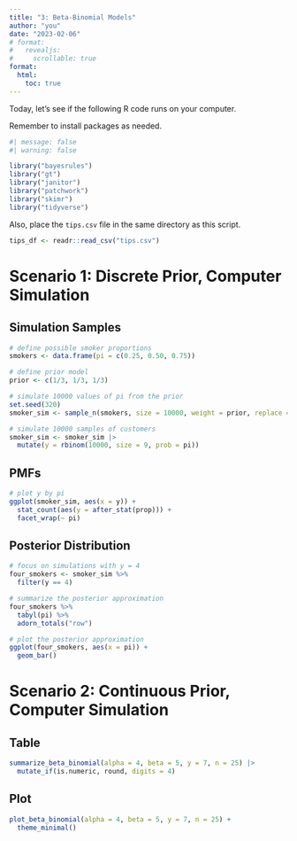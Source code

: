 ```yaml
---
title: "3: Beta-Binomial Models"
author: "you"
date: "2023-02-06"
# format: 
#   revealjs:
#     scrollable: true
format: 
  html:
    toc: true
---
```


Today, let's see if the following R code runs on your computer.

Remember to install packages as needed.

```r
#| message: false
#| warning: false

library("bayesrules")
library("gt")
library("janitor")
library("patchwork")
library("skimr")
library("tidyverse")
```

Also, place the `tips.csv` file in the same directory as this script.

```r
tips_df <- readr::read_csv("tips.csv")
```


# Scenario 1: Discrete Prior, Computer Simulation

## Simulation Samples

```r
# define possible smoker proportions
smokers <- data.frame(pi = c(0.25, 0.50, 0.75))

# define prior model
prior <- c(1/3, 1/3, 1/3)

# simulate 10000 values of pi from the prior
set.seed(320)
smoker_sim <- sample_n(smokers, size = 10000, weight = prior, replace = TRUE)

# simulate 10000 samples of customers
smoker_sim <- smoker_sim |>
  mutate(y = rbinom(10000, size = 9, prob = pi))
```

## PMFs

```r
# plot y by pi
ggplot(smoker_sim, aes(x = y)) + 
  stat_count(aes(y = after_stat(prop))) + 
  facet_wrap(~ pi)
```

## Posterior Distribution

```r
# focus on simulations with y = 4
four_smokers <- smoker_sim %>% 
  filter(y == 4)

# summarize the posterior approximation
four_smokers %>% 
  tabyl(pi) %>% 
  adorn_totals("row")
```

```r
# plot the posterior approximation
ggplot(four_smokers, aes(x = pi)) + 
  geom_bar()
```


# Scenario 2: Continuous Prior, Computer Simulation

## Table

```r
summarize_beta_binomial(alpha = 4, beta = 5, y = 7, n = 25) |>
  mutate_if(is.numeric, round, digits = 4)
```

## Plot

```r
plot_beta_binomial(alpha = 4, beta = 5, y = 7, n = 25) +
  theme_minimal()
```